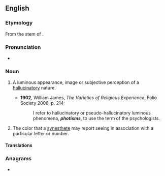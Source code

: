 ==English==

===Etymology===
From the stem of {{etyl|grc|en}} {{m|grc|φῶς||light}} {{suffix|en||-ism}}.

===Pronunciation===
* {{a|UK}} {{IPA|/ˈfəʊtɪzəm/|lang=en}}

===Noun===
{{en-noun}}

# {{lb|en|psychology}} A luminous appearance, image or subjective perception of a [[hallucinatory]] nature.
#* '''1902''', William James, ''The Varieties of Religious Experience'', Folio Society 2008, p. 214:
#*: I refer to hallucinatory or pseudo-hallucinatory luminous phenomena, '''''photisms''''', to use the term of the psychologists.
# The color that a [[synesthete]] may report seeing in association with a particular letter or number.

====Translations====
{{trans-top|luminous appearance, image or subjective perception of a hallucinatory nature}}
{{trans-mid}}
{{trans-bottom}}

{{trans-top|color that a synesthete may report seeing in association with a particular letter or number}}
{{trans-mid}}
{{trans-bottom}}

===Anagrams===
* {{anagrams|en|a=himopst|mosh pit|moshpit}}
